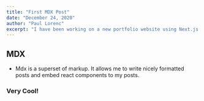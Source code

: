 ```yaml
---
title: "First MDX Post"
date: "December 24, 2020"
author: "Paul Lorenc"
excerpt: "I have been working on a new portfolio website using Next.js and MDX to write markup on my Next site."
---
```


## MDX

- Mdx is a superset of markup. It allows me to write nicely formatted posts and embed react components to my posts.

### Very Cool!
